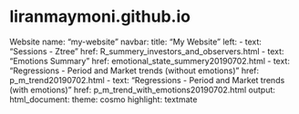 # liranmaymoni.github.io
Website
 name: "my-website"
navbar:
  title: "My Website"
  left:
    - text: "Sessions - Ztree"
      href: R_summery_investors_and_observers.html
    - text: "Emotions Summary"
      href: emotional_state_summery20190702.html
    - text: "Regressions - Period and Market trends (without emotions)"
      href: p_m_trend20190702.html
    - text: "Regressions - Period and Market trends (with emotions)"
      href: p_m_trend_with_emotions20190702.html
output:
  html_document:
    theme: cosmo
    highlight: textmate

